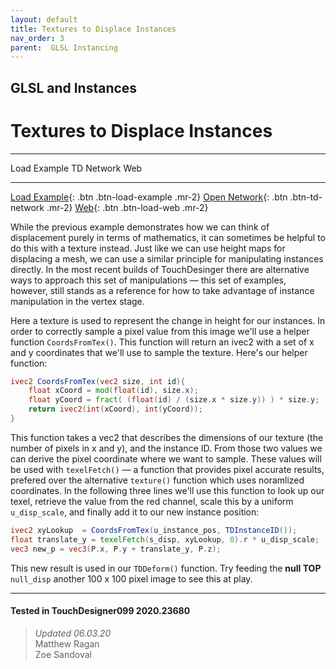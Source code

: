 ```yaml
---
layout: default
title: Textures to Displace Instances
nav_order: 3
parent:  GLSL Instancing
---
```


## GLSL and Instances
# Textures to Displace Instances

----


<TDContentButtons link="">Load Example</TDContentButtons>
<TDContentButtons link="">TD Network</TDContentButtons>
<TDContentButtons link="">Web</TDContentButtons>

----

[Load Example](?actionable=1&action=load_tox&remotePath=https://github.com/mir-lab/touchdesigner-instancing-examples-code/raw/main/tox/013-glsl-instancing/container_instance_position_from_texture.tox){: .btn .btn-load-example .mr-2}
[Open Network](?actionable=1&action=open_floating_network){: .btn .btn-td-network .mr-2}
[Web](?actionable=1&action=open_in_browser){: .btn .btn-load-web .mr-2}

While the previous example demonstrates how we can think of displacement purely in terms of mathematics, it can sometimes be helpful to do this with a texture instead. Just like we can use height maps for displacing a mesh, we can use a similar principle for manipulating instances directly. In the most recent builds of TouchDesinger there are alternative ways to approach this set of manipulations — this set of examples, however, still stands as a reference for how to take advantage of instance manipulation in the vertex stage. 

Here a texture is used to represent the change in height for our instances. In order to correctly sample a pixel value from this image we'll use a helper function `CoordsFromTex()`. This function will return an ivec2 with a set of x and y coordinates that we'll use to sample the texture. Here's our helper function:

```glsl
ivec2 CoordsFromTex(vec2 size, int id){
    float xCoord = mod(float(id), size.x);
    float yCoord = fract( (float(id) / (size.x * size.y)) ) * size.y;
    return ivec2(int(xCoord), int(yCoord));
}
```

This function takes a vec2 that describes the dimensions of our texture (the number of pixels in x and y), and the instance ID. From those two values we can derive the pixel coordinate where we want to sample. These values will be used with `texelFetch()` — a function that provides pixel accurate results, prefered over the alternative `texture()` function which uses noramlized coordinates. In the following three lines we'll use this function to look up our texel, retrieve the value from the red channel, scale this by a uniform `u_disp_scale`, and finally add it to our new instance position:

```glsl
ivec2 xyLookup  = CoordsFromTex(u_instance_pos, TDInstanceID());
float translate_y = texelFetch(s_disp, xyLookup, 0).r * u_disp_scale;
vec3 new_p = vec3(P.x, P.y + translate_y, P.z); 
```

This new result is used in our `TDDeform()` function. Try feeding the **null TOP** `null_disp` another 100 x 100 pixel image to see this at play.

---

#### Tested in TouchDesigner099 2020.23680 
>*Updated 06.03.20*  
Matthew Ragan  
Zoe Sandoval  